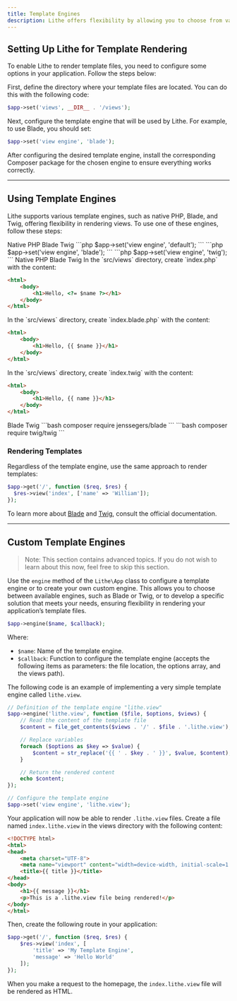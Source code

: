 ```yaml
---
title: Template Engines  
description: Lithe offers flexibility by allowing you to choose from various template engines, such as pure PHP, Blade, and Twig. In addition to standard engines, you can configure others to optimize the creation and rendering of dynamic interfaces.
---
```


## Setting Up Lithe for Template Rendering

To enable Lithe to render template files, you need to configure some options in your application. Follow the steps below:

<Stepper>
<StepperItem title="Templates Directory">

First, define the directory where your template files are located. You can do this with the following code:

```php
$app->set('views', __DIR__ . '/views');
```

</StepperItem>
<StepperItem title="Template Engine">

Next, configure the template engine that will be used by Lithe. For example, to use Blade, you should set:

```php
$app->set('view engine', 'blade');
```

</StepperItem>
<StepperItem title="Package Installation">

After configuring the desired template engine, install the corresponding Composer package for the chosen engine to ensure everything works correctly.

</StepperItem>

</Stepper>

---

## Using Template Engines

Lithe supports various template engines, such as native PHP, Blade, and Twig, offering flexibility in rendering views. To use one of these engines, follow these steps:

<Stepper>
<StepperItem title="Define the template engine">

<Tabs defaultValue="default" className="pt-5 pb-1">
  <TabsList className="">
    <TabsTrigger value="default">Native PHP</TabsTrigger>
    <TabsTrigger value="blade">Blade</TabsTrigger>
     <TabsTrigger value="twig">Twig</TabsTrigger>
  </TabsList>
  <TabsContent value="default">
```php
$app->set('view engine', 'default');
```
   </TabsContent>
  <TabsContent value="blade">
```php
$app->set('view engine', 'blade');
```
  </TabsContent>
  <TabsContent value="twig">
```php
$app->set('view engine', 'twig');
```
   </TabsContent>
</Tabs>

</StepperItem>
<StepperItem title="Create a Blade template file">

<Tabs defaultValue="default" className="pt-5 pb-1">
  <TabsList className="Create a template file">
    <TabsTrigger value="default">Native PHP</TabsTrigger>
    <TabsTrigger value="blade">Blade</TabsTrigger>
     <TabsTrigger value="twig">Twig</TabsTrigger>
  </TabsList>
  <TabsContent value="default">
In the `src/views` directory, create `index.php` with the content:

```html
<html>
    <body>
        <h1>Hello, <?= $name ?></h1>
    </body>
</html>
```
   </TabsContent>
  <TabsContent value="blade">
In the `src/views` directory, create `index.blade.php` with the content:

```html
<html>
    <body>
        <h1>Hello, {{ $name }}</h1>
    </body>
</html>
```
  </TabsContent>
  <TabsContent value="twig">
In the `src/views` directory, create `index.twig` with the content:

```html
<html>
    <body>
        <h1>Hello, {{ name }}</h1>
    </body>
</html>
```
   </TabsContent>
</Tabs>

</StepperItem>

<StepperItem title="Install the package via Composer">

<Tabs className="pt-5 pb-1">
  <TabsList className="">
    <TabsTrigger value="blade">Blade</TabsTrigger>
     <TabsTrigger value="twig">Twig</TabsTrigger>
  </TabsList>
  <TabsContent value="blade">
```bash
composer require jenssegers/blade
```
  </TabsContent>
  <TabsContent value="twig">
```bash
composer require twig/twig
```
   </TabsContent>
</Tabs>

</StepperItem>

</Stepper>

### Rendering Templates

Regardless of the template engine, use the same approach to render templates:

```php
$app->get('/', function ($req, $res) {
  $res->view('index', ['name' => 'William']);
});
```

To learn more about <a href="https://laravel.com/docs/blade" target="_blank">Blade</a> and <a href="https://twig.symfony.com/doc" target="_blank">Twig</a>, consult the official documentation.

---

## Custom Template Engines

> Note: This section contains advanced topics. If you do not wish to learn about this now, feel free to skip this section.

Use the `engine` method of the `Lithe\App` class to configure a template engine or to create your own custom engine. This allows you to choose between available engines, such as Blade or Twig, or to develop a specific solution that meets your needs, ensuring flexibility in rendering your application’s template files.

```php
$app->engine($name, $callback);
```

Where:
- `$name`: Name of the template engine.
- `$callback`: Function to configure the template engine (accepts the following items as parameters: the file location, the options array, and the views path).

The following code is an example of implementing a very simple template engine called `lithe.view`.

```php
// Definition of the template engine "lithe.view"
$app->engine('lithe.view', function ($file, $options, $views) {
    // Read the content of the template file
    $content = file_get_contents($views . '/' . $file . '.lithe.view');

    // Replace variables
    foreach ($options as $key => $value) {
        $content = str_replace('{{ ' . $key . ' }}', $value, $content);
    }

    // Return the rendered content
    echo $content;
});

// Configure the template engine
$app->set('view engine', 'lithe.view');
```

Your application will now be able to render `.lithe.view` files. Create a file named `index.lithe.view` in the views directory with the following content:

```html
<!DOCTYPE html>
<html>
<head>
    <meta charset="UTF-8">
    <meta name="viewport" content="width=device-width, initial-scale=1.0">
    <title>{{ title }}</title>
</head>
<body>
    <h1>{{ message }}</h1>
    <p>This is a .lithe.view file being rendered!</p>
</body>
</html>
```

Then, create the following route in your application:

```php
$app->get('/', function ($req, $res) {
    $res->view('index', [
        'title' => 'My Template Engine', 
        'message' => 'Hello World'
    ]);
});
```

When you make a request to the homepage, the `index.lithe.view` file will be rendered as HTML.